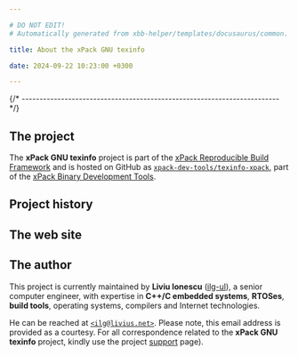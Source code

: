 ```yaml
---

# DO NOT EDIT!
# Automatically generated from xbb-helper/templates/docusaurus/common.

title: About the xPack GNU texinfo

date: 2024-09-22 10:23:00 +0300

---
```



{/* ------------------------------------------------------------------------ */}

## The project

The **xPack GNU texinfo** project is part of the
[xPack Reproducible Build Framework](https://xpack.github.io)
and is hosted on GitHub as
[`xpack-dev-tools/texinfo-xpack`](https://github.com/xpack-dev-tools/texinfo-xpack),
part of the [xPack Binary Development Tools](https://github.com/xpack-dev-tools/).

<MoreIntro/>

## Project history

<History/>

## The web site

<Website/>

## The author

This project is currently maintained by **Liviu Ionescu**
([ilg-ul](https://github.com/ilg-ul)),
a senior computer engineer, with expertise in **C++/C embedded systems**,
**RTOSes**, **build tools**, operating systems, compilers
and Internet technologies.

He can be reached at [`<ilg@livius.net>`](mailto:ilg@livius.net).
Please note, this email address is provided as a courtesy.
For all correspondence related to the **xPack GNU texinfo**
project, kindly use the project [support](/docs/support/) page).
